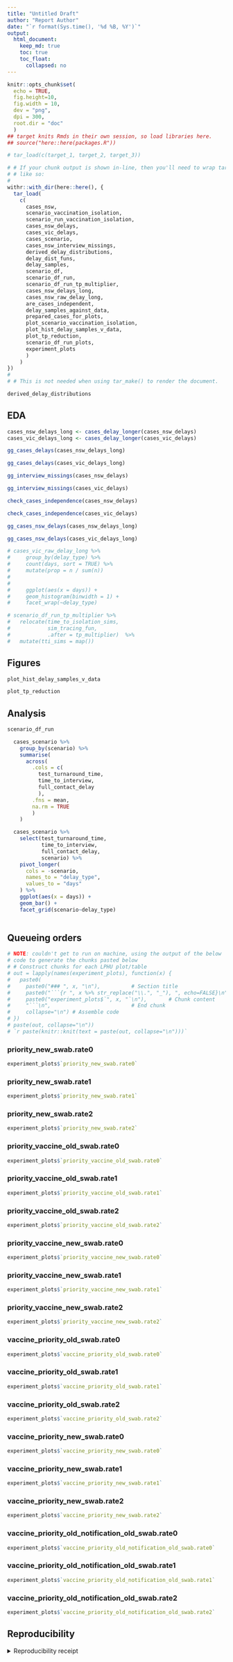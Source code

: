 ```yaml
---
title: "Untitled Draft"
author: "Report Author"
date: "`r format(Sys.time(), '%d %B, %Y')`"
output: 
  html_document:
    keep_md: true
    toc: true
    toc_float:
      collapsed: no
---
```


```r
knitr::opts_chunk$set(
  echo = TRUE,
  fig.height=10,
  fig.width = 10,
  dev = "png",
  dpi = 300,
  root.dir = "doc"
  )
## target knits Rmds in their own session, so load libraries here.
## source("here::here(packages.R"))
```

```r
# tar_load(c(target_1, target_2, target_3))

# # If your chunk output is shown in-line, then you'll need to wrap tar_load()
# # like so:
# 
withr::with_dir(here::here(), {
  tar_load(
    c(
      cases_nsw,
      scenario_vaccination_isolation,
      scenario_run_vaccination_isolation,
      cases_nsw_delays,
      cases_vic_delays,
      cases_scenario,
      cases_nsw_interview_missings,
      derived_delay_distributions,
      delay_dist_funs,
      delay_samples,
      scenario_df,
      scenario_df_run,
      scenario_df_run_tp_multiplier,
      cases_nsw_delays_long,
      cases_nsw_raw_delay_long,
      are_cases_independent,
      delay_samples_against_data,
      prepared_cases_for_plots,
      plot_scenario_vaccination_isolation,
      plot_hist_delay_samples_v_data,
      plot_tp_reduction,
      scenario_df_run_plots,
      experiment_plots
      )
    )
})
# 
# # This is not needed when using tar_make() to render the document.
```


```r
derived_delay_distributions
```


## EDA

```r
cases_nsw_delays_long <- cases_delay_longer(cases_nsw_delays)
cases_vic_delays_long <- cases_delay_longer(cases_vic_delays)
```

```r
gg_cases_delays(cases_nsw_delays_long)
```


```r
gg_cases_delays(cases_vic_delays_long)
```


```r
gg_interview_missings(cases_nsw_delays)
```


```r
gg_interview_missings(cases_vic_delays)
```


```r
check_cases_independence(cases_nsw_delays)
```


```r
check_cases_independence(cases_vic_delays)
```


```r
gg_cases_nsw_delays(cases_nsw_delays_long)
```


```r
gg_cases_nsw_delays(cases_vic_delays_long)
```


```r
# cases_vic_raw_delay_long %>% 
#     group_by(delay_type) %>% 
#     count(days, sort = TRUE) %>% 
#     mutate(prop = n / sum(n))
#   
#   
#     ggplot(aes(x = days)) + 
#     geom_histogram(binwidth = 1) + 
#     facet_wrap(~delay_type)
```


```r
# scenario_df_run_tp_multiplier %>% 
#   relocate(time_to_isolation_sims,
#            sim_tracing_fun,
#            .after = tp_multiplier)  %>% 
#   mutate(tti_sims = map())
```

## Figures

```r
plot_hist_delay_samples_v_data
```

```r
plot_tp_reduction
```

## Analysis

```r
scenario_df_run 
```

```r
  cases_scenario %>% 
    group_by(scenario) %>% 
    summarise(
      across(
        .cols = c(
          test_turnaround_time,
          time_to_interview,
          full_contact_delay
          ),
        .fns = mean,
        na.rm = TRUE
        )
    )

  cases_scenario %>%
    select(test_turnaround_time,
           time_to_interview,
           full_contact_delay,
           scenario) %>% 
    pivot_longer(
      cols = -scenario,
      names_to = "delay_type",
      values_to = "days"
    ) %>% 
    ggplot(aes(x = days)) +
    geom_bar() + 
    facet_grid(scenario~delay_type)
  
```

## Queueing orders {.tabset .tabset-pills}

```r
# NOTE: couldn't get to run on machine, using the output of the below
# code to generate the chunks pasted below
# # Construct chunks for each LPHU plot/table
# out = lapply(names(experiment_plots), function(x) {
#   paste0(
#     paste0("### ", x, "\n"),          # Section title
#     paste0("```{r ", x %>% str_replace("\\.", "_"), ", echo=FALSE}\n"),   # Chunk header
#     paste0("experiment_plots$`", x, "`\n"),       # Chunk content
#     "```\n",                          # End chunk
#     collapse="\n") # Assemble code
# })
# paste(out, collapse="\n"))
# `r paste(knitr::knit(text = paste(out, collapse="\n")))`
```



### priority_new_swab.rate0
```r
experiment_plots$`priority_new_swab.rate0`
```

### priority_new_swab.rate1
```r
experiment_plots$`priority_new_swab.rate1`
```

### priority_new_swab.rate2
```r
experiment_plots$`priority_new_swab.rate2`
```

### priority_vaccine_old_swab.rate0
```r
experiment_plots$`priority_vaccine_old_swab.rate0`
```

### priority_vaccine_old_swab.rate1
```r
experiment_plots$`priority_vaccine_old_swab.rate1`
```

### priority_vaccine_old_swab.rate2
```r
experiment_plots$`priority_vaccine_old_swab.rate2`
```

### priority_vaccine_new_swab.rate0
```r
experiment_plots$`priority_vaccine_new_swab.rate0`
```

### priority_vaccine_new_swab.rate1
```r
experiment_plots$`priority_vaccine_new_swab.rate1`
```

### priority_vaccine_new_swab.rate2
```r
experiment_plots$`priority_vaccine_new_swab.rate2`
```

### vaccine_priority_old_swab.rate0
```r
experiment_plots$`vaccine_priority_old_swab.rate0`
```

### vaccine_priority_old_swab.rate1
```r
experiment_plots$`vaccine_priority_old_swab.rate1`
```

### vaccine_priority_old_swab.rate2
```r
experiment_plots$`vaccine_priority_old_swab.rate2`
```

### vaccine_priority_new_swab.rate0
```r
experiment_plots$`vaccine_priority_new_swab.rate0`
```

### vaccine_priority_new_swab.rate1
```r
experiment_plots$`vaccine_priority_new_swab.rate1`
```

### vaccine_priority_new_swab.rate2
```r
experiment_plots$`vaccine_priority_new_swab.rate2`
```

### vaccine_priority_old_notification_old_swab.rate0
```r
experiment_plots$`vaccine_priority_old_notification_old_swab.rate0`
```

### vaccine_priority_old_notification_old_swab.rate1
```r
experiment_plots$`vaccine_priority_old_notification_old_swab.rate1`
```

### vaccine_priority_old_notification_old_swab.rate2
```r
experiment_plots$`vaccine_priority_old_notification_old_swab.rate2`
```

## Reproducibility

<details><summary>Reproducibility receipt</summary>

```r
## datetime
Sys.time()

## repository
if(requireNamespace('git2r', quietly = TRUE)) {
  git2r::repository()
} else {
  c(
    system2("git", args = c("log", "--name-status", "-1"), stdout = TRUE),
    system2("git", args = c("remote", "-v"), stdout = TRUE)
  )
}

## session info
sessionInfo()
```

</details>
